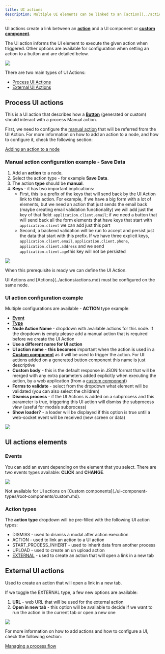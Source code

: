 ```yaml
---
title: UI actions
description: Multiple UI elements can be linked to an [action](../actions/actions.md) via a UI Action. If the action is just a method to interact with the process, the UI Action adds information about how that UI should react. For example, should a loader appear after executing the action, should a modal be dismissed, or if some default data should be sent back to the process.
---
```


UI actions create a link between an [**action**](../actions/actions.md) and a UI component or [**custom component**](./ui-component-types/root-components/custom.md). 

The UI action informs the UI element to execute the given action when triggered. Other options are available for configuration when setting an action to a button and are detailed below.

![](https://s3.eu-west-1.amazonaws.com/docx.flowx.ai/building-blocks/ui-designer/ui_actions.gif)

There are two main types of UI Actions:

- [Process UI Actions](#process-ui-actions)
- [External UI Actions](#external-ui-actions)

## Process UI actions

This is a UI action that describes how a [**Button**](../ui-designer/ui-component-types/buttons.md) (generated or custom) should interact with a process Manual action.

First, we need to configure the [manual action](../actions/actions.md) that will be referred from the UI Action. For more information on how to add an action to a node, and how to configure it, check the following section:

[Adding an action to a node](../../flowx-designer/managing-a-process-flow/adding-an-action-to-a-node.md)

### Manual action configuration example - Save Data

1. Add an **action** to a node.
2. Select the action type - for example **Save Data**.
3. The action **type** should be **manual**.
4. **Keys** - it has two important implications:
   * First, this is a prefix of the keys that will send back by the UI Action link to this action. For example, if we have a big form with a lot of elements, but we need an action that just sends the email back (maybe creating email validation functionality) we will add just the key of that field: `application.client.email`; if we need a button that will send back all the form elements that have keys that start with `application.client` we can add just this part
   * Second, a backend validation will be run to accept and persist just the data that start with this prefix. If we have three explicit keys, `application.client.email`, `application.client.phone`, `application.client.address` and we send `application.client.age`this key will not be persisted

![](https://s3.eu-west-1.amazonaws.com/docx.flowx.ai/building-blocks/ui-designer/ui_action_key.png)

When this prerequisite is ready we can define the UI Action.

<Check>
UI Actions and [Actions](../actions/actions.md) must be configured on the same node.
</Check>

### UI action configuration example

Multiple configurations are available - **ACTION** type example:

* [**Event**](#events)
* [**Type**](#action-types)
* **Node Action Name** - dropdown with available actions for this node. If the dropdown is empty please add a manual action that is required before we create the UI Action
* **Use a different name for UI action**
* **UI action name** - **this becomes** important when the action is used in a [**Custom component**](./ui-component-types/root-components/custom.md) as it will be used to trigger the action. For UI actions added on a generated button component this name is just descriptive
* **Custom body** - this is the default response in JSON format that will be merged with any extra parameters added explicitly when executing the action, by a web application (from a [custom component](./ui-component-types/root-components/custom.md))
* **Forms to validate** - select from the dropdown what element will be validated (you can also select the children)
* **Dismiss process** - if the UI Actions is added on a subprocess and this parameter is true, triggering this UI action will dismiss the subprocess view (useful for modals subprocess)
* **Show loader?** - a loader will be displayed if this option is true until a web-socket event will be received (new screen or data)


<Frame>

![](https://s3.eu-west-1.amazonaws.com/docx.flowx.ai/building-blocks/ui-designer/ui_actions_multiple_configs.png)

</Frame>

## UI actions elements

### Events

You can add an event depending on the element that you select. There are two events types available: **CLICK** and **CHANGE**.

![](https://s3.eu-west-1.amazonaws.com/docx.flowx.ai/building-blocks/ui-designer/ui_action_events.gif)

<Info>
Not available for UI actions on [Custom components](./ui-component-types/root-components/custom.md).
</Info>

### Action types

The **action type** dropdown will be pre-filled with the following UI action types:

* DISMISS - used to dismiss a modal after action execution
* ACTION - used to link an action to a UI action
* START_PROCESS_INHERIT - used to inherit data from another process
* UPLOAD - used to create an un upload action
* [EXTERNAL](ui-actions.md#external-ui-actions) - used to create an action that will open a link in a new tab

## External UI actions

Used to create an action that will open a link in a new tab.

If we toggle the EXTERNAL type, a few new options are available:

1. **URL** - web URL that will be used for the external action
2. **Open in new tab** - this option will be available to decide if we want to run the action in the current tab or open a new one

<Frame>

![](https://s3.eu-west-1.amazonaws.com/docx.flowx.ai/building-blocks/ui-designer/ui_action_external.png)

</Frame>

For more information on how to add actions and how to configure a UI, check the following section:

[Managing a process flow](../../flowx-designer/managing-a-process-flow/managing-a-process-flow.md)
